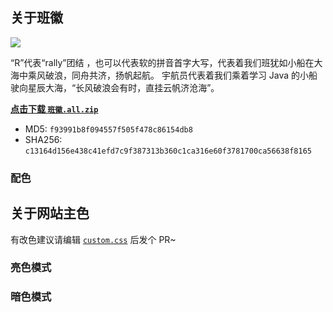 
## 关于班徽

![](/img/班徽.svg)

“R”代表“rally”团结 ，也可以代表软的拼音首字大写，代表着我们班犹如小船在大海中乘风破浪，同舟共济，扬帆起航。
宇航员代表着我们乘着学习 Java 的小船驶向星辰大海，“长风破浪会有时，直挂云帆济沧海”。

**[点击下载 `班徽.all.zip`](/file/班徽.all.zip)**

- MD5: `f93991b8f094557f505f478c86154db8`
- SHA256: `c13164d156e438c41efd7c9f387313b360c1ca316e60f3781700ca56638f8165`

### 配色

<Color value="#00b1ff" />
<Color value="#0040bf" />
<Color value="#ffff00" />
<Color value="#aaaaaa" />

## 关于网站主色

有改色建议请编辑 [`custom.css`](https://github.com/Yue-plus/JVTC.Yue.Zone/blob/main/src/css/custom.css)
后发个 PR~

### 亮色模式

<Color value="#000c25" />
<Color value="#001d59" />
<Color value="#002e8c" />
<Color value="#0040bf" />
<Color value="#004ce5" />
<Color value="#0043ff" />
<Color value="#0032ff" />

### 暗色模式

<Color value="#002231" />
<Color value="#004665" />
<Color value="#006a99" />
<Color value="#008ecc" />
<Color value="#00a8f2" />
<Color value="#00a0ff" />
<Color value="#008fff" />